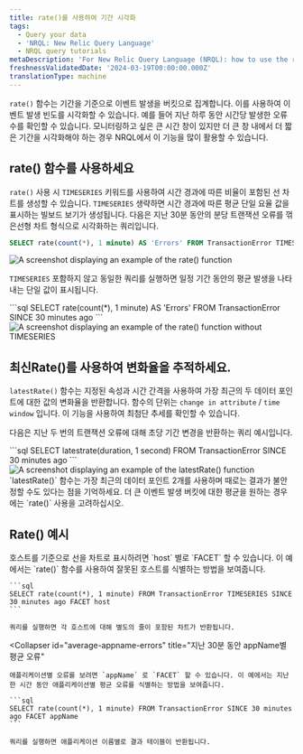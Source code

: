 ```yaml
---
title: rate()를 사용하여 기간 시각화
tags:
  - Query your data
  - 'NRQL: New Relic Query Language'
  - NRQL query tutorials
metaDescription: 'For New Relic Query Language (NRQL): how to use the rate() function to visualize event occurrences over a set period of time.'
freshnessValidatedDate: '2024-03-19T00:00:00.000Z'
translationType: machine
---
```


`rate()` 함수는 기간을 기준으로 이벤트 발생을 버킷으로 집계합니다. 이를 사용하여 이벤트 발생 빈도를 시각화할 수 있습니다. 예를 들어 지난 하루 동안 시간당 발생한 오류 수를 확인할 수 있습니다. 모니터링하고 싶은 큰 시간 창이 있지만 더 큰 창 내에서 더 짧은 기간을 시각화해야 하는 경우 NRQL에서 이 기능을 많이 활용할 수 있습니다.

## rate() 함수를 사용하세요

`rate()` 사용 시 `TIMESERIES` 키워드를 사용하여 시간 경과에 따른 비율이 포함된 선 차트를 생성할 수 있습니다. `TIMESERIES` 생략하면 시간 경과에 따른 평균 단일 요율 값을 표시하는 빌보드 보기가 생성됩니다. 다음은 지난 30분 동안의 분당 트랜잭션 오류를 꺾은선형 차트 형식으로 시각화하는 쿼리입니다.

```sql
SELECT rate(count(*), 1 minute) AS 'Errors' FROM TransactionError TIMESERIES SINCE 30 minutes ago
```

<img
  title="Rate function with time series"
  alt="A screenshot displaying an example of the rate() function"
  src="/images/example_rate_function.webp"
/>

`TIMESERIES` 포함하지 않고 동일한 쿼리를 실행하면 일정 기간 동안의 평균 발생을 나타내는 단일 값이 표시됩니다.

<SideBySide>
  <Side>
    ```sql
    SELECT rate(count(*), 1 minute) AS 'Errors' FROM TransactionError SINCE 30 minutes ago
    ```
  </Side>

  <Side>
    <img
      title="Rate function without time series"
      alt="A screenshot displaying an example of the rate() function without TIMESERIES"
      src="/images/example_rate_function_no_timeseries.webp"
    />
  </Side>
</SideBySide>

## 최신Rate()를 사용하여 변화율을 추적하세요.

`latestRate()` 함수는 지정된 속성과 시간 간격을 사용하여 가장 최근의 두 데이터 포인트에 대한 값의 변화율을 반환합니다. 함수의 단위는 `change in attribute` / `time window` 입니다. 이 기능을 사용하여 최첨단 추세를 확인할 수 있습니다.

다음은 지난 두 번의 트랜잭션 오류에 대해 초당 기간 변경을 반환하는 쿼리 예시입니다.

<SideBySide>
  <Side>
    ```sql
    SELECT latestrate(duration, 1 second) FROM TransactionError SINCE 30 minutes ago
    ```
  </Side>

  <Side>
    <img
      title="Latestrate function"
      alt="A screenshot displaying an example of the latestRate() function"
      src="/images/example_latestrate_function.webp"
    />
  </Side>
</SideBySide>

<Callout variant="important">
  `latestRate()` 함수는 가장 최근의 데이터 포인트 2개를 사용하며 때로는 결과가 불안정할 수도 있다는 점을 기억하세요. 더 큰 이벤트 발생 버킷에 대한 평균을 원하는 경우에는 `rate()` 사용을 고려하십시오.
</Callout>

## Rate() 예시

<CollapserGroup>
  <Collapser
    id="error-by-hostname"
    title="호스트별 오류율 시각화"
  >
    호스트를 기준으로 선을 차트로 표시하려면 `host` 별로 `FACET` 할 수 있습니다. 이 예에서는 `rate()` 함수를 사용하여 잘못된 호스트를 식별하는 방법을 보여줍니다.

    ```sql
    SELECT rate(count(*), 1 minute) FROM TransactionError TIMESERIES SINCE 30 minutes ago FACET host
    ```

    쿼리를 실행하면 각 호스트에 대해 별도의 줄이 포함된 차트가 반환됩니다.
  </Collapser>

  <Collapser
    id="average-appname-errors"
    title="지난 30분 동안 appName별 평균 오류"
  >
    애플리케이션별 오류를 보려면 `appName` 로 `FACET` 할 수 있습니다. 이 예에서는 지난 한 시간 동안 애플리케이션별 평균 오류를 식별하는 방법을 보여줍니다.

    ```sql
    SELECT rate(count(*), 1 minute) FROM TransactionError SINCE 30 minutes ago FACET appName
    ```

    쿼리를 실행하면 애플리케이션 이름별로 결과 테이블이 반환됩니다.
  </Collapser>
</CollapserGroup>
